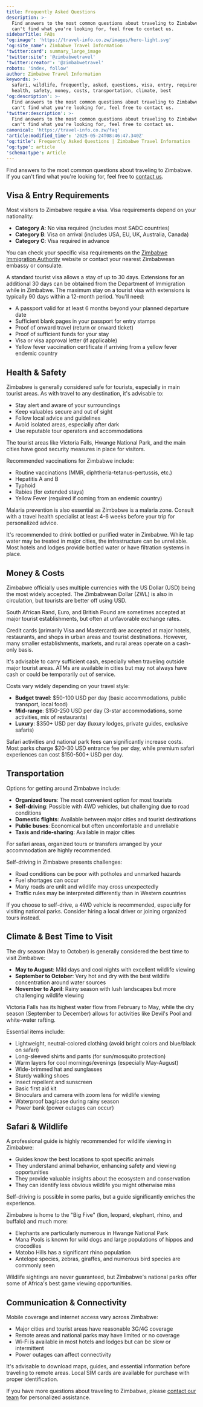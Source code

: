 ```yaml
---
title: Frequently Asked Questions
description: >-
  Find answers to the most common questions about traveling to Zimbabwe. If you
  can't find what you're looking for, feel free to contact us.
sidebarTitle: FAQs
'og:image': 'https://travel-info.co.zw/images/hero-light.svg'
'og:site_name': Zimbabwe Travel Information
'twitter:card': summary_large_image
'twitter:site': '@zimbabwetravel'
'twitter:creator': '@zimbabwetravel'
robots: 'index, follow'
author: Zimbabwe Travel Information
keywords: >-
  safari, wildlife, frequently, asked, questions, visa, entry, requirements,
  health, safety, money, costs, transportation, climate, best
'og:description': >-
  Find answers to the most common questions about traveling to Zimbabwe. If you
  can't find what you're looking for, feel free to contact us.
'twitter:description': >-
  Find answers to the most common questions about traveling to Zimbabwe. If you
  can't find what you're looking for, feel free to contact us.
canonical: 'https://travel-info.co.zw/faq'
'article:modified_time': '2025-05-24T08:46:47.340Z'
'og:title': Frequently Asked Questions | Zimbabwe Travel Information
'og:type': article
'schema:type': Article
---
```



Find answers to the most common questions about traveling to Zimbabwe. If you can't find what you're looking for, feel free to [contact us](/contact).

## Visa & Entry Requirements

<Accordion title="Do I need a visa to visit Zimbabwe?">
  Most visitors to Zimbabwe require a visa. Visa requirements depend on your nationality:
  
  - **Category A**: No visa required (includes most SADC countries)
  - **Category B**: Visa on arrival (includes USA, EU, UK, Australia, Canada)
  - **Category C**: Visa required in advance
  
  You can check your specific visa requirements on the [Zimbabwe Immigration Authority](https://www.evisa.gov.zw/) website or contact your nearest Zimbabwean embassy or consulate.
</Accordion>

<Accordion title="How long can I stay in Zimbabwe on a tourist visa?">
  A standard tourist visa allows a stay of up to 30 days. Extensions for an additional 30 days can be obtained from the Department of Immigration while in Zimbabwe. The maximum stay on a tourist visa with extensions is typically 90 days within a 12-month period.
</Accordion>

<Accordion title="What documents do I need for entry into Zimbabwe?">
  You'll need:
  
  - A passport valid for at least 6 months beyond your planned departure date
  - Sufficient blank pages in your passport for entry stamps
  - Proof of onward travel (return or onward ticket)
  - Proof of sufficient funds for your stay
  - Visa or visa approval letter (if applicable)
  - Yellow fever vaccination certificate if arriving from a yellow fever endemic country
</Accordion>

## Health & Safety

<Accordion title="Is Zimbabwe safe for tourists?">
  Zimbabwe is generally considered safe for tourists, especially in main tourist areas. As with travel to any destination, it's advisable to:
  
  - Stay alert and aware of your surroundings
  - Keep valuables secure and out of sight
  - Follow local advice and guidelines
  - Avoid isolated areas, especially after dark
  - Use reputable tour operators and accommodations
  
  The tourist areas like Victoria Falls, Hwange National Park, and the main cities have good security measures in place for visitors.
</Accordion>

<Accordion title="What vaccinations do I need for Zimbabwe?">
  Recommended vaccinations for Zimbabwe include:
  
  - Routine vaccinations (MMR, diphtheria-tetanus-pertussis, etc.)
  - Hepatitis A and B
  - Typhoid
  - Rabies (for extended stays)
  - Yellow Fever (required if coming from an endemic country)
  
  Malaria prevention is also essential as Zimbabwe is a malaria zone. Consult with a travel health specialist at least 4-6 weeks before your trip for personalized advice.
</Accordion>

<Accordion title="Is tap water safe to drink in Zimbabwe?">
  It's recommended to drink bottled or purified water in Zimbabwe. While tap water may be treated in major cities, the infrastructure can be unreliable. Most hotels and lodges provide bottled water or have filtration systems in place.
</Accordion>

## Money & Costs

<Accordion title="What currency is used in Zimbabwe?">
  Zimbabwe officially uses multiple currencies with the US Dollar (USD) being the most widely accepted. The Zimbabwean Dollar (ZWL) is also in circulation, but tourists are better off using USD.
  
  South African Rand, Euro, and British Pound are sometimes accepted at major tourist establishments, but often at unfavorable exchange rates.
</Accordion>

<Accordion title="Can I use credit cards in Zimbabwe?">
  Credit cards (primarily Visa and Mastercard) are accepted at major hotels, restaurants, and shops in urban areas and tourist destinations. However, many smaller establishments, markets, and rural areas operate on a cash-only basis.
  
  It's advisable to carry sufficient cash, especially when traveling outside major tourist areas. ATMs are available in cities but may not always have cash or could be temporarily out of service.
</Accordion>

<Accordion title="How much should I budget for a trip to Zimbabwe?">
  Costs vary widely depending on your travel style:
  
  - **Budget travel**: $50-100 USD per day (basic accommodations, public transport, local food)
  - **Mid-range**: $150-250 USD per day (3-star accommodations, some activities, mix of restaurants)
  - **Luxury**: $350+ USD per day (luxury lodges, private guides, exclusive safaris)
  
  Safari activities and national park fees can significantly increase costs. Most parks charge $20-30 USD entrance fee per day, while premium safari experiences can cost $150-500+ USD per day.
</Accordion>

## Transportation

<Accordion title="What's the best way to get around in Zimbabwe?">
  Options for getting around Zimbabwe include:
  
  - **Organized tours**: The most convenient option for most tourists
  - **Self-driving**: Possible with 4WD vehicles, but challenging due to road conditions
  - **Domestic flights**: Available between major cities and tourist destinations
  - **Public buses**: Economical but often uncomfortable and unreliable
  - **Taxis and ride-sharing**: Available in major cities
  
  For safari areas, organized tours or transfers arranged by your accommodation are highly recommended.
</Accordion>

<Accordion title="Is it safe to self-drive in Zimbabwe?">
  Self-driving in Zimbabwe presents challenges:
  
  - Road conditions can be poor with potholes and unmarked hazards
  - Fuel shortages can occur
  - Many roads are unlit and wildlife may cross unexpectedly
  - Traffic rules may be interpreted differently than in Western countries
  
  If you choose to self-drive, a 4WD vehicle is recommended, especially for visiting national parks. Consider hiring a local driver or joining organized tours instead.
</Accordion>

## Climate & Best Time to Visit

<Accordion title="When is the best time to visit Zimbabwe?">
  The dry season (May to October) is generally considered the best time to visit Zimbabwe:
  
  - **May to August**: Mild days and cool nights with excellent wildlife viewing
  - **September to October**: Very hot and dry with the best wildlife concentration around water sources
  - **November to April**: Rainy season with lush landscapes but more challenging wildlife viewing
  
  Victoria Falls has its highest water flow from February to May, while the dry season (September to December) allows for activities like Devil's Pool and white-water rafting.
</Accordion>

<Accordion title="What should I pack for a trip to Zimbabwe?">
  Essential items include:
  
  - Lightweight, neutral-colored clothing (avoid bright colors and blue/black on safari)
  - Long-sleeved shirts and pants (for sun/mosquito protection)
  - Warm layers for cool mornings/evenings (especially May-August)
  - Wide-brimmed hat and sunglasses
  - Sturdy walking shoes
  - Insect repellent and sunscreen
  - Basic first aid kit
  - Binoculars and camera with zoom lens for wildlife viewing
  - Waterproof bag/case during rainy season
  - Power bank (power outages can occur)
</Accordion>

## Safari & Wildlife

<Accordion title="Do I need a guide for wildlife viewing?">
  A professional guide is highly recommended for wildlife viewing in Zimbabwe:
  
  - Guides know the best locations to spot specific animals
  - They understand animal behavior, enhancing safety and viewing opportunities
  - They provide valuable insights about the ecosystem and conservation
  - They can identify less obvious wildlife you might otherwise miss
  
  Self-driving is possible in some parks, but a guide significantly enriches the experience.
</Accordion>

<Accordion title="What animals can I expect to see on safari in Zimbabwe?">
  Zimbabwe is home to the "Big Five" (lion, leopard, elephant, rhino, and buffalo) and much more:
  
  - Elephants are particularly numerous in Hwange National Park
  - Mana Pools is known for wild dogs and large populations of hippos and crocodiles
  - Matobo Hills has a significant rhino population
  - Antelope species, zebras, giraffes, and numerous bird species are commonly seen
  
  Wildlife sightings are never guaranteed, but Zimbabwe's national parks offer some of Africa's best game viewing opportunities.
</Accordion>

## Communication & Connectivity

<Accordion title="Is there internet and mobile phone coverage in Zimbabwe?">
  Mobile coverage and internet access vary across Zimbabwe:
  
  - Major cities and tourist areas have reasonable 3G/4G coverage
  - Remote areas and national parks may have limited or no coverage
  - Wi-Fi is available in most hotels and lodges but can be slow or intermittent
  - Power outages can affect connectivity
  
  It's advisable to download maps, guides, and essential information before traveling to remote areas. Local SIM cards are available for purchase with proper identification.
</Accordion>

If you have more questions about traveling to Zimbabwe, please [contact our team](/contact) for personalized assistance.





<Trustpilot />